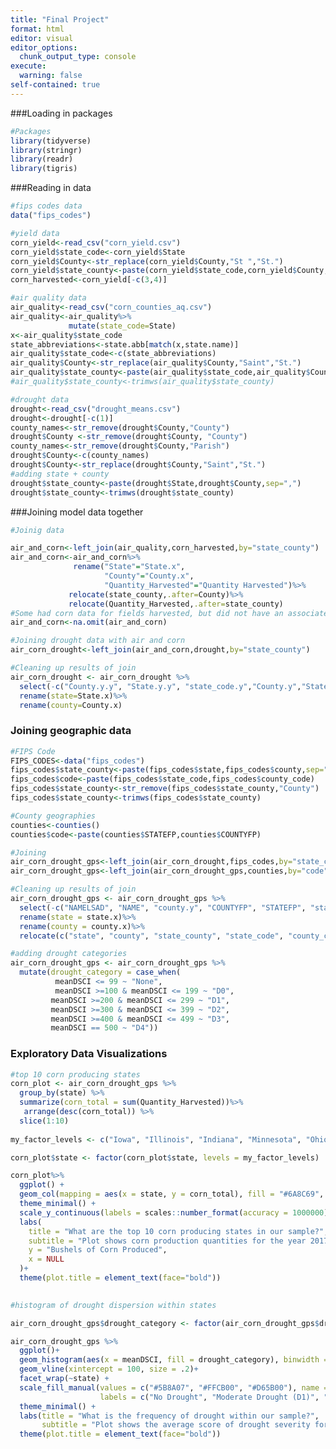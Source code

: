 ```yaml
---
title: "Final Project"
format: html
editor: visual
editor_options: 
  chunk_output_type: console
execute: 
  warning: false
self-contained: true
---
```


###Loading in packages

```r
#Packages
library(tidyverse)
library(stringr)
library(readr)
library(tigris)

```

###Reading in data

```r
#fips codes data
data("fips_codes")

#yield data
corn_yield<-read_csv("corn_yield.csv")
corn_yield$state_code<-corn_yield$State 
corn_yield$County<-str_replace(corn_yield$County,"St ","St.") 
corn_yield$state_county<-paste(corn_yield$state_code,corn_yield$County,sep=",")
corn_harvested<-corn_yield[-c(3,4)]

#air quality data
air_quality<-read_csv("corn_counties_aq.csv")
air_quality<-air_quality%>%
             mutate(state_code=State) 
x<-air_quality$state_code
state_abbreviations<-state.abb[match(x,state.name)]
air_quality$state_code<-c(state_abbreviations)
air_quality$County<-str_replace(air_quality$County,"Saint","St.") 
air_quality$state_county<-paste(air_quality$state_code,air_quality$County,sep=",")
#air_quality$state_county<-trimws(air_quality$state_county)

#drought data
drought<-read_csv("drought_means.csv")
drought<-drought[-c(1)]
county_names<-str_remove(drought$County,"County")
drought$County <-str_remove(drought$County, "County")
county_names<-str_remove(drought$County,"Parish")
drought$County<-c(county_names)
drought$County<-str_replace(drought$County,"Saint","St.")
#adding state + county
drought$state_county<-paste(drought$State,drought$County,sep=",")
drought$state_county<-trimws(drought$state_county)

```

###Joining model data together

```r
#Joinig data 

air_and_corn<-left_join(air_quality,corn_harvested,by="state_county")
air_and_corn<-air_and_corn%>%
              rename("State"="State.x",
                     "County"="County.x",
                     "Quantity_Harvested"="Quantity Harvested")%>%
             relocate(state_county,.after=County)%>%
             relocate(Quantity_Harvested,.after=state_county)
#Some had corn data for fields harvested, but did not have an associated quantity
air_and_corn<-na.omit(air_and_corn)

#Joining drought data with air and corn
air_corn_drought<-left_join(air_and_corn,drought,by="state_county") 

#Cleaning up results of join
air_corn_drought <- air_corn_drought %>%
  select(-c("County.y.y", "State.y.y", "state_code.y","County.y","State.y","state_code.x"))%>%
  rename(state=State.x)%>%
  rename(county=County.x)

```

### Joining geographic data

```r
#FIPS Code
FIPS_CODES<-data("fips_codes")
fips_codes$state_county<-paste(fips_codes$state,fips_codes$county,sep=",")
fips_codes$code<-paste(fips_codes$state_code,fips_codes$county_code)
fips_codes$state_county<-str_remove(fips_codes$state_county,"County")
fips_codes$state_county<-trimws(fips_codes$state_county)

#County geographies
counties<-counties()
counties$code<-paste(counties$STATEFP,counties$COUNTYFP)

#Joining
air_corn_drought_gps<-left_join(air_corn_drought,fips_codes,by="state_county") #merging in fips codes
air_corn_drought_gps<-left_join(air_corn_drought_gps,counties,by="code") #merging in geometries

#Cleaning up results of join
air_corn_drought_gps <- air_corn_drought_gps %>%
  select(-c("NAMELSAD", "NAME", "county.y", "COUNTYFP", "STATEFP", "state_name", "state.y"))%>%
  rename(state = state.x)%>%
  rename(county = county.x)%>%
  relocate(c("state", "county", "state_county", "state_code", "county_code", "code"))

#adding drought categories
air_corn_drought_gps <- air_corn_drought_gps %>%
  mutate(drought_category = case_when(
          meanDSCI <= 99 ~ "None",
          meanDSCI >=100 & meanDSCI <= 199 ~ "D0",
         meanDSCI >=200 & meanDSCI <= 299 ~ "D1",
         meanDSCI >=300 & meanDSCI <= 399 ~ "D2",
         meanDSCI >=400 & meanDSCI <= 499 ~ "D3",
         meanDSCI == 500 ~ "D4"))

```

### Exploratory Data Visualizations

```r
#top 10 corn producing states 
corn_plot <- air_corn_drought_gps %>%
  group_by(state) %>%
  summarize(corn_total = sum(Quantity_Harvested))%>%
   arrange(desc(corn_total)) %>%
  slice(1:10)
 
my_factor_levels <- c("Iowa", "Illinois", "Indiana", "Minnesota", "Ohio","Wisconsin","Michigan","Nebraska","South Dakota","Pennsylvania")

corn_plot$state <- factor(corn_plot$state, levels = my_factor_levels)

corn_plot%>%
  ggplot() +
  geom_col(mapping = aes(x = state, y = corn_total), fill = "#6A8C69", width = .7) +
  theme_minimal() +
  scale_y_continuous(labels = scales::number_format(accuracy = 1000000))+
  labs(
    title = "What are the top 10 corn producing states in our sample?",
    subtitle = "Plot shows corn production quantities for the year 2017 in bushels for the top 10 corn producing states in our sample.",
    y = "Bushels of Corn Produced",
    x = NULL
  )+
  theme(plot.title = element_text(face="bold"))
  

#histogram of drought dispersion within states

air_corn_drought_gps$drought_category <- factor(air_corn_drought_gps$drought_category, levels = c("None", "D0", "D1", "D2", "D3", "D4"))

air_corn_drought_gps %>%
  ggplot()+
  geom_histogram(aes(x = meanDSCI, fill = drought_category), binwidth = 5) +
  geom_vline(xintercept = 100, size = .2)+
  facet_wrap(~state) +
  scale_fill_manual(values = c("#5B8A07", "#FFCB00", "#D65B00"), name = "Drought Category",
                    labels = c("No Drought", "Moderate Drought (D1)", "Severe Drought (D2)"))+
  theme_minimal() +
  labs(title = "What is the frequency of drought within our sample?",
       subtitle = "Plot shows the average score of drought severity for counties within each state for the year 2017. Drought categories are derived from Drought Severity\n and Coverage Index by the University of Nebraska Lincoln.") +
  theme(plot.title = element_text(face="bold")) 

```
